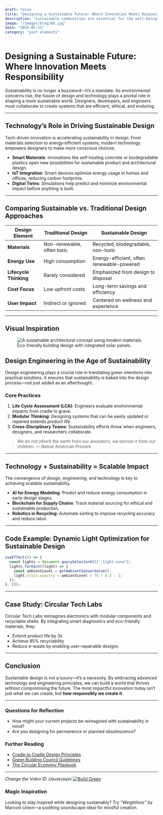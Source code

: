```yaml
---
draft: false
title: "Designing a Sustainable Future: Where Innovation Meets Responsibility"
description: "Sustainable communities are essential for the well-being of both people and the planet"
image: "/images/blog/09.jpg"
date: "2025-05-23"
category: "post elements"
---
```


# Designing a Sustainable Future: Where Innovation Meets Responsibility

Sustainability is no longer a buzzword—it’s a mandate. As environmental concerns rise, the fusion of design and technology plays a pivotal role in shaping a more sustainable world. Designers, developers, and engineers must collaborate to create systems that are efficient, ethical, and enduring.

---

## Technology’s Role in Driving Sustainable Design

Tech-driven innovation is accelerating sustainability in design. From materials selection to energy-efficient systems, modern technology empowers designers to make more conscious choices.

- **Smart Materials**: Innovations like self-healing concrete or biodegradable plastics open new possibilities for sustainable product and architectural design.
- **IoT Integration**: Smart devices optimize energy usage in homes and offices, reducing carbon footprints.
- **Digital Twins**: Simulations help predict and minimize environmental impact before anything is built.

---

## Comparing Sustainable vs. Traditional Design Approaches

| Design Element         | Traditional Design                  | Sustainable Design                        |
|------------------------|-------------------------------------|-------------------------------------------|
| **Materials**          | Non-renewable, often toxic          | Recycled, biodegradable, non-toxic        |
| **Energy Use**         | High consumption                    | Energy-efficient, often renewable-powered |
| **Lifecycle Thinking** | Rarely considered                   | Emphasized from design to disposal        |
| **Cost Focus**         | Low upfront costs                   | Long-term savings and efficiency          |
| **User Impact**        | Indirect or ignored                 | Centered on wellness and experience       |

---

## Visual Inspiration

<figure>
  <img src="/images/blog/sustainable-modern-architectural.jpg" alt="A sustainable architectural concept using modern materials." />
  <figcaption>Eco-friendly building design with integrated solar panels.</figcaption>
</figure>

## Design Engineering in the Age of Sustainability

Design engineering plays a crucial role in translating green intentions into practical solutions. It ensures that sustainability is baked into the design process—not just added as an afterthought.

### Core Practices

1. **Life Cycle Assessment (LCA)**: Engineers evaluate environmental impacts from cradle to grave.
2. **Modular Thinking**: Designing systems that can be easily updated or repaired extends product life.
3. **Cross-Disciplinary Teams**: Sustainability efforts thrive when engineers, designers, and researchers collaborate.

> We do not inherit the earth from our ancestors, we borrow it from our children. — Native American Proverb

---

## Technology + Sustainability = Scalable Impact

The convergence of design, engineering, and technology is key to achieving scalable sustainability.

- **AI for Energy Modeling**: Predict and reduce energy consumption in early design stages.
- **Blockchain for Supply Chains**: Track material sourcing for ethical and sustainable production.
- **Robotics in Recycling**: Automate sorting to improve recycling accuracy and reduce labor.

---

## Code Example: Dynamic Light Optimization for Sustainable Design

```javascript
useEffect(() => {
  const lights = document.querySelectorAll(".light-zone");
  lights.forEach((light) => {
    const ambientLevel = getAmbientSensorValue();
    light.style.opacity = ambientLevel > 70 ? 0.3 : 1;
  });
}, []);
```

---

## Case Study: Circular Tech Labs

Circular Tech Labs reimagines electronics with modular components and recyclable shells. By integrating smart diagnostics and eco-friendly materials, they:

- Extend product life by 3x  
- Achieve 85% recyclability  
- Reduce e-waste by enabling user-repairable designs

---

## Conclusion

Sustainable design is not a luxury—it’s a necessity. By embracing advanced technology and engineering principles, we can build a world that thrives without compromising the future. The most impactful innovation today isn’t just what we can create, but **how responsibly we create it**.

---

### Questions for Reflection

- How might your current projects be reimagined with sustainability in mind?
- Are you designing for permanence or planned obsolescence?

### Further Reading

- [Cradle to Cradle Design Principles](https://example.com/cradle-to-cradle)
- [Green Building Council Guidelines](https://example.com/green-building)
- [The Circular Economy Playbook](https://example.com/circular-economy)

---
_Change the Video ID `J2Dx8628qVU`_
[![Build Green](https://img.youtube.com/vi/J2Dx8628qVU/maxresdefault.jpg)](https://www.youtube.com/watch?v=J2Dx8628qVU)

### Magic Inspiration

Looking to stay inspired while designing sustainably? Try _“Weightless”_ by Marconi Union—a soothing soundscape ideal for mindful creation.